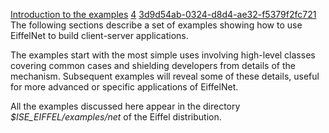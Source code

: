 [[Property:title|Introduction to the examples]]
[[Property:weight|4]]
[[Property:uuid|3d9d54ab-0324-d8d4-ae32-f5379f2fc721]]
The following sections describe a set of examples showing how to use EiffelNet to build client-server applications.

The examples start with the most simple uses involving high-level classes covering common cases and shielding developers from details of the mechanism. Subsequent examples will reveal some of these details, useful for more advanced or specific applications of EiffelNet.

All the examples discussed here appear in the directory ''$ISE_EIFFEL/examples/net'' of the Eiffel distribution. 

{{warning| '''Caution''': On Windows, the `advanced' and the `same_mach' are not working since they are using specific code to Unix Operating systems. }}




